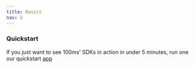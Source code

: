 ```yaml
---
title: Basics
nav: 2
---
```


<Content alias="basics" />

### Quickstart

If you just want to see 100ms' SDKs in action in under 5 minutes, run one our quickstart [app](/android/v2/guides/Quickstart)
